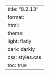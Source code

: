 ---
title: "8.2.13"
format:
    html:
        theme:
            light: flatly
            dark: darkly
        css: styles.css
        toc: true
---